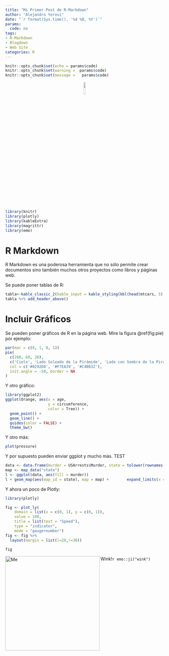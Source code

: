 ```yaml
---
title: "Mi Primer Post de R-Markdown"
author: "Alejandro Yerovi"
date: "`r format(Sys.time(), '%d %B, %Y')`"
params:
  code: no
tags:
- R-Markdown
- Blogdown
- Web Site
categories: R
---
```


```r
knitr::opts_chunk$set(echo = params$code)
knitr::opts_chunk$set(warning =  params$code)
knitr::opts_chunk$set(message =   params$code)
```

<P align="center">
![](images/hex-rmarkdown.png){width=10%}
</p>
```r
library(knitr)
library(plotly)
library(kableExtra)
library(magrittr)
library(emo)
```

# R Markdown

R Markdown es una poderosa herramienta que no sólo permite crear documentos sino también muchos otros proyectos como libros y páginas web.

Se puede poner tablas de R:
```r
tabla<-kable_classic_2(kable_input = kable_styling(kbl(head(mtcars, 5),caption = "Tabla de Carros"), bootstrap_options = c("striped", "hover", "condensed", "responsive")), full_width = F, html_font = "Cambria") 
tabla %>% add_header_above()
```

# Incluir Gráficos

Se pueden poner gráficos de R en la página web. Mire la figura \@ref(fig:pie) por ejemplo:

```r
par(mar = c(0, 1, 0, 1))
pie(
  c(280, 60, 20),
  c('Cielo', 'Lado Soleado de la Pirámide', 'Lado con Sombra de la Pirámide'),
  col = c('#0292D8', '#F7EA39', '#C4B632'),
  init.angle = -50, border = NA
)
```

Y otro gráfico:
```r
library(ggplot2)
ggplot(Orange, aes(x = age, 
                   y = circumference, 
                   color = Tree)) +
  geom_point() +
  geom_line() +
  guides(color = FALSE) +
  theme_bw()
```
Y otro más:

```r
plot(pressure)
```
Y por supuesto pueden enviar ggplot y mucho más. TEST

```r
data <- data.frame(murder = USArrests$Murder, state = tolower(rownames(USArrests))) 
map <- map_data("state") 
l <- ggplot(data, aes(fill = murder))
l + geom_map(aes(map_id = state), map = map) +        expand_limits(x = map$long, y = map$lat) 
```

Y ahora un poco de Plotly:

```r
library(plotly)

fig <- plot_ly(
    domain = list(x = c(0, 1), y = c(0, 1)),
    value = 100,
    title = list(text = "Speed"),
    type = "indicator",
    mode = "gauge+number") 
fig <- fig %>%
  layout(margin = list(l=20,r=30))

fig
```
<img src="images/RAY.png" alt="Me" width="300px" align="left"> Wink!`r emo::ji("wink")`

